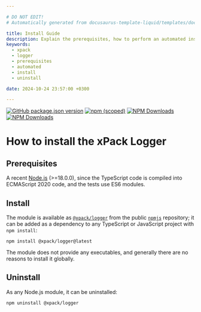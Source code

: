 ```yaml
---

# DO NOT EDIT!
# Automatically generated from docusaurus-template-liquid/templates/docusaurus.

title: Install Guide
description: Explain the prerequisites, how to perform an automated installation, how to uninstall.
keywords:
  - xpack
  - logger
  - prerequisites
  - automated
  - install
  - uninstall

date: 2024-10-24 23:57:00 +0300

---
```


[![GitHub package.json version](https://img.shields.io/github/package-json/v/xpack/logger-ts)](https://github.com/xpack/logger-ts/blob/mater/package.json)
[![npm (scoped)](https://img.shields.io/npm/v/@xpack/logger.svg)](https://www.npmjs.com/package/@xpack/logger/)
[![NPM Downloads](https://img.shields.io/npm/dw/%40xpack%2Flogger)](https://www.npmjs.com/package/@xpack/logger/)
[![NPM Downloads](https://img.shields.io/npm/d18m/%40xpack%2Flogger)](https://www.npmjs.com/package/@xpack/logger/)

# How to install the xPack Logger

## Prerequisites

A recent [Node.js](https://nodejs.org) (>=18.0.0), since the TypeScript code
is compiled into ECMAScript 2020 code, and the tests use ES6 modules.

## Install

The module is available as
[`@xpack/logger`](https://www.npmjs.com/package/@xpack/logger/)
from the public [`npmjs`](https://www.npmjs.com) repository;
it can be added as a dependency to any TypeScript or JavaScript
project with `npm install`:

```console
npm install @xpack/logger@latest
```

The module does not provide any executables, and generally there are no
reasons to install it globally.

## Uninstall

As any Node.js module, it can be uninstalled:

```console
npm uninstall @xpack/logger
```
